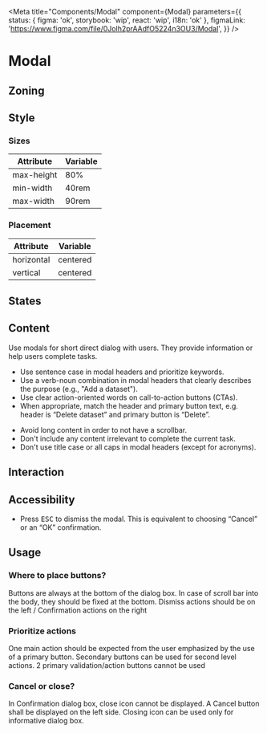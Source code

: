 
<Meta
	title="Components/Modal"
	component={Modal}
	parameters={{
		status: { figma: 'ok', storybook: 'wip', react: 'wip', i18n: 'ok' },
		figmaLink: 'https://www.figma.com/file/0Jolh2prAAdfO5224n3OU3/Modal',
	}}
/>

# Modal

## Zoning

<FigmaImage
	src="https://www.figma.com/file/qc8oUSyVJM67gSsbTShftt/%F0%9F%93%90-Zoning?node-id=10%3A29"
	alt="zoning image for modal"
/>

## Style

<Canvas>
	<Story story={stories.Confirm} />
</Canvas>

### Sizes

| Attribute  | Variable |
| ---------- | -------- |
| max-height | 80%      |
| min-width  | 40rem    |
| max-width  | 90rem    |

### Placement

| Attribute  | Variable |
| ---------- | -------- |
| horizontal | centered |
| vertical   | centered |

## States

## Content

Use modals for short direct dialog with users. They provide information or help users complete tasks.

<Use>
	<Use.Do>
		<ul>
			<li>Use sentence case in modal headers and prioritize keywords.</li>
			<li>
				Use a verb-noun combination in modal headers that clearly describes the purpose (e.g., "Add
				a dataset").
			</li>
			<li>Use clear action-oriented words on call-to-action buttons (CTAs).</li>
			<li>
				When appropriate, match the header and primary button text, e.g. header is “Delete dataset”
				and primary button is “Delete”.
			</li>
		</ul>
	</Use.Do>
	<Use.Dont>
		<ul>
			<li>Avoid long content in order to not have a scrollbar.</li>
			<li>Don't include any content irrelevant to complete the current task.</li>
			<li>Don't use title case or all caps in modal headers (except for acronyms).</li>
		</ul>
	</Use.Dont>
</Use>

## Interaction

## Accessibility

- Press <kbd>ESC</kbd> to dismiss the modal. This is equivalent to choosing “Cancel” or an “OK” confirmation.

## Usage

<Canvas>
	<Story story={stories.Invite} />
</Canvas>

### Where to place buttons?

Buttons are always at the bottom of the dialog box. In case of scroll bar into the body, they should be fixed at the bottom.
Dismiss actions should be on the left / Confirmation actions on the right

### Prioritize actions

One main action should be expected from the user emphasized by the use of a primary button. Secondary buttons can be used for second level actions. 2 primary validation/action buttons cannot be used

### Cancel or close?

In Confirmation dialog box, close icon cannot be displayed.
A Cancel button shall be displayed on the left side. Closing icon can be used only for informative dialog box.
